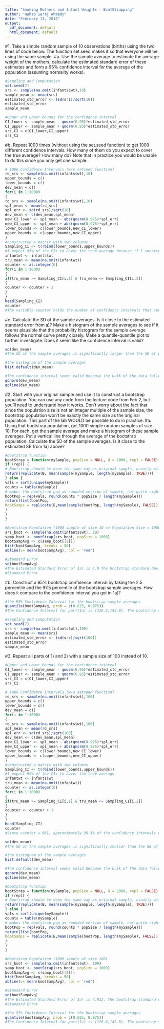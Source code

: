 ```yaml
---
title: "Smoking Mothers and Infant Weights - BootStrapping"
author: "Wahab Seraj Ahmady"
date: "February 13, 2018"
output:
  pdf_document: default
  html_document: default
---
```

#1.	Take a simple random sample of 10 observations (births) using the two lines of code below.  The function set.seed makes it so that everyone will be using the same sample.
#a.	Use the sample average to estimate the average weight of the mothers, calculate the estimated standard error of these estimates and form a 95% confidence interval for the average of the population (assuming normality works).

```r
#Sampling and Computation
set.seed(7)
srs <- sample(na.omit(infants$wt),10)
sample_mean <- mean(srs)
estimated_std_error <- (sd(srs)/sqrt(10))
estimated_std_error
sample_mean
```

```r
#Upper and Lower bounds for the confidence interval
CI_lower <- sample_mean - qnorm(0.95)*estimated_std_error
CI_upper <- sample_mean + qnorm(0.95)*estimated_std_error
srs_CI = c(CI_lower,CI_upper)
srs_CI
```
#b.	Repeat 1000 times (without using the set.seed function) to get 1000 different confidence intervals.  How many of them do you expect to cover the true average?  How many do?  Note that in practice you would be unable to do this since you only get one sample.

```r
# 1000 Confidence Intervals (w/o setseed function)
rd_srs <- sample(na.omit(infants$wt),10)
upper_bounds = c()
lower_bounds = c()
dev_mean = c()
for(i in 1:1000)
{
rd_srs <- sample(na.omit(infants$wt),10)
spl_mean <- mean(rd_srs)
spl_err <- sd(rd_srs)/sqrt(10)
dev_mean <- c(dev_mean,spl_mean)
new_CI_lower <- spl_mean - abs(qnorm(0.975)*spl_err)
new_CI_upper <- spl_mean + abs(qnorm(0.975)*spl_err)
lower_bounds <- c(lower_bounds,new_CI_lower)
upper_bounds <- c(upper_bounds,new_CI_upper)
}
#constructed a matrix with two columns
Sampling_CI <- t(rbind(lower_bounds,upper_bounds))
#I expect 95% of the CIs to cover the true average because if I construct a 1000 95% confidence intervals, theoretically around 950 of them should contain the true average.
infantwt <- infants$wt
tru_mean <- mean(na.omit(infantwt))
counter <- as.integer(0)
for(i in 1:1000)
{
if(tru_mean >= Sampling_CI[i,1] & tru_mean <= Sampling_CI[i,2])
{
counter <- counter + 1
}
}
head(Sampling_CI)
counter
#The variable counter holds the number of confidence intervals that contains the true mean. Thus, 90.9% of the confidence intervals contained the true mean.
```
#c.	Calculate the SD of the sample averages.  Is it close to the estimated standard error from a)?  Make a histogram of the sample averages to see if it seems plausible that the probability histogram for the sample average follows the normal curve pretty closely.  Make a quantile-quantile plot to further investigate.  Does it seem like the confidence interval is valid?  
```r
sd(dev_mean)
#The SD of the sample averages is significantly larger than the SE of part(1a). The SE of part (1a) is 4.912682. Whereas, SD of the sample averages is 6.684132.
```

```r
#the histogram of the sample averages
hist.default(dev_mean)
```

```r
#The confidence interval seems valid because the bulk of the data follows the normal line. However, there is a rapid decline on the left tail and the data is skewed to the left with a longer right tail.
qqnorm(dev_mean)
qqline(dev_mean)
```
#2.	Start with your original sample and use it to construct a bootstrap population. You can use any code from the lecture code from Feb 2, but you'll need to understand how it works.  Don't worry about the fact that since the population size is not an integer multiple of the sample size, the bootstrap population won't be exactly the same size as the original population.  This part of the lab WOULD be possible to do in practice.
#a.	Using that bootstrap population, get 1000 simple random samples of size 10.  For each, get the sample average and make a histogram of these sample averages.  Put a vertical line through the average of the bootstrap population.  Calculate the SD of the sample averages.  Is it close to the estimated SE from 1a) above?

```r
#bootstrap function
bootStrap = function(mySample, popSize = NULL, B = 1000, repl = FALSE){
if (repl) {
# Bootstrap should be done the same way as original sample, usually without rep
return(replicate(B, mean(sample(mySample, length(mySample), TRUE))))
} else {
vals = sort(unique(mySample))
counts = table(mySample)
# makes the bootstrap pop as rounded version of sample, not quite right
bootPop = rep(vals, round(counts * popSize / length(mySample)))
return(list(bootPop,
bootSamps = replicate(B,mean(sample(bootPop, length(mySample), FALSE))))
)
}
}
```

```r
#Bootstrap Population (1000 sample of size 10 => Population Size = 10000)
srs_boot <- sample(na.omit(infants$wt), 10)
samp_boot <- bootStrap(srs_boot, popSize = 1000)
bootSampAvg <- c(samp_boot[[2]])
hist(bootSampAvg, breaks = 50)
abline(v= mean(bootSampAvg), col = 'red')
```

```r
#Standard Error
sd(bootSampAvg)
#The Estimated Standard Error of 1a) is 4.9 The bootstrap standard deviation is 4.19. However, if the bootstrap code is run again, there is a  significant differnce in the bootstrap sample average variance. This is largely due to the fact that the initial ten samples that the bootstrap is highly varient. 
#Standard Error
```
#b.	Construct a 95% bootstrap confidence interval by taking the 2.5 percentile and the 97.5 percentile of the bootstrap sample averages.  How does it compare to the confidence interval you got in 1a)?
```r
#the 95% Confidence Interval for the bootstrap sample averages
quantile(bootSampAvg, prob = c(0.025, 0.975))
#The Confidence Interval for part(1a) is (126.6,142.8). The bootstrap sample average confidence interval is (118.1,134.5). The true mean is 128.6258. The bootstrap confidence interval is more accurate in terms of including the true mean. Since the lower bound of the first sample confidence interval is extremeley close to the true mean, it might produce some skewed results. Whereas, the bootstrap confidence interval(if repeatidly constructed) is more likely to contain the true mean.

```

```r
#Sampling and Computation
set.seed(7)
srs <- sample(na.omit(infants$wt),100)
sample_mean <- mean(srs)
estimated_std_error <- (sd(srs)/sqrt(100))
estimated_std_error
sample_mean
```
#3.	Repeat all parts of 1) and 2) with a sample size of 100 instead of 10.
```r
#Upper and Lower bounds for the confidence interval
CI_lower <- sample_mean - qnorm(0.95)*estimated_std_error
CI_upper <- sample_mean + qnorm(0.95)*estimated_std_error
srs_CI = c(CI_lower,CI_upper)
srs_CI
```

```r
# 1000 Confidence Intervals (w/o setseed function)
rd_srs <- sample(na.omit(infants$wt),100)
upper_bounds = c()
lower_bounds = c()
dev_mean = c()
for(i in 1:1000)
{
rd_srs <- sample(na.omit(infants$wt),100)
spl_mean <- mean(rd_srs)
spl_err <- sd(rd_srs)/sqrt(100)
dev_mean <- c(dev_mean,spl_mean)
new_CI_lower <- spl_mean - abs(qnorm(0.975)*spl_err)
new_CI_upper <- spl_mean + abs(qnorm(0.975)*spl_err)
lower_bounds <- c(lower_bounds,new_CI_lower)
upper_bounds <- c(upper_bounds,new_CI_upper)
}
#constructed a matrix with two columns
Sampling_CI <- t(rbind(lower_bounds,upper_bounds))
#I expect 95% of the CIs to cover the true average
infantwt <- infants$wt
tru_mean <- mean(na.omit(infantwt))
counter <- as.integer(0)
for(i in 1:1000)
{
if(tru_mean >= Sampling_CI[i,1] & tru_mean <= Sampling_CI[i,2])
{
counter <- counter + 1
}
}
head(Sampling_CI)
counter
#Since counter = 961, approximately 96.1% of the confidence intervals contained the true mean.
```


```r
sd(dev_mean)
#The SD of the sample averages is significantly smaller than the SE of part(1a). The SE of part (1a) is 4.912682. Whereas, SD of the sample averages is 1.99775. Therefore, an increased sample size decreases variance.
```

```r
#the histogram of the sample averages
hist.default(dev_mean)
```

```r
#The confidence interval seems valid because the bulk of the data follows the normal line very closely. However, there is a faster decline on both tails.
qqnorm(dev_mean)
qqline(dev_mean)
```

```r
#bootstrap function
bootStrap = function(mySample, popSize = NULL, B = 1000, repl = FALSE){
if (repl) {
# Bootstrap should be done the same way as original sample, usually without rep
return(replicate(B, mean(sample(mySample, length(mySample), TRUE))))
} else {
vals = sort(unique(mySample))
counts = table(mySample)
# makes the bootstrap pop as rounded version of sample, not quite right
bootPop = rep(vals, round(counts * popSize / length(mySample)))
return(list(bootPop,
bootSamps = replicate(B,mean(sample(bootPop, length(mySample), FALSE))))
)
}
}
```

```r
#Bootstrap Population (1000 sample of size 100)
srs_boot <- sample(na.omit(infants$wt), 100)
samp_boot <- bootStrap(srs_boot, popSize = 1000)
bootSampAvg <- c(samp_boot[[2]])
hist(bootSampAvg, breaks = 50)
abline(v= mean(bootSampAvg), col = 'red')
```

```r
#Standard Error
sd(bootSampAvg)
#The Estimated Standard Error of 1a) is 4.912. The bootstrap standard deviation is 1.769. There is a clear difference between the two modes of sampling. Bootstrap reduced the variance of sampling.
#Standard Error
```

```r
#the 95% Confidence Interval for the bootstrap sample averages
quantile(bootSampAvg, prob = c(0.025, 0.975))
#The Confidence Interval for part(1a) is (126.6,142.8). The bootstrap sample average confidence interval is (123.374,130.2). The true mean is 128.6258. The bootstrap confidence interval is more accurate in terms of including the true mean. Since the lower bound of the first sample confidence interval is extremeley close to the true mean, it might produce some skewed results. Whereas, the bootstrap confidence interval(if repeatidly constructed) is more likely to contain the true mean.

```


